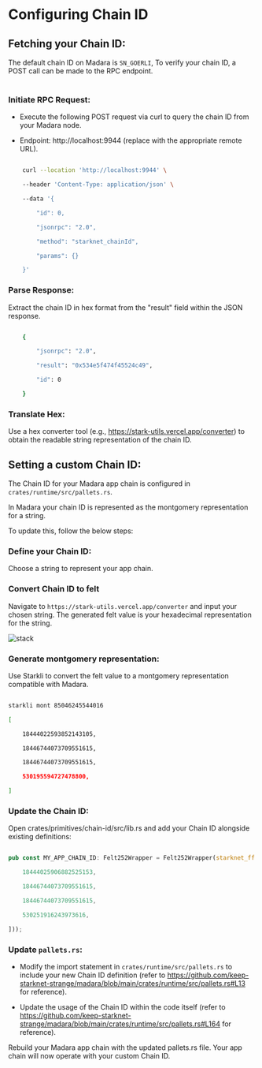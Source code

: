 
# Configuring Chain ID

## Fetching your Chain ID:

The default chain ID on Madara is `SN_GOERLI`, To verify your chain ID, a POST call can be made to the RPC endpoint.<br></br>

<Steps>

### Initiate RPC Request:

- Execute the following POST request via curl to query the chain ID from your Madara node.

- Endpoint: http://localhost:9944 (replace with the appropriate remote URL).

```bash

    curl --location 'http://localhost:9944' \

    --header 'Content-Type: application/json' \

    --data '{

        "id": 0,

        "jsonrpc": "2.0",

        "method": "starknet_chainId",

        "params": {}

    }'

```

### Parse Response:

Extract the chain ID in hex format from the "result" field within the JSON response.

```bash

    {

        "jsonrpc": "2.0",

        "result": "0x534e5f474f45524c49",

        "id": 0

    }

```

### Translate Hex:

Use a hex converter tool (e.g., https://stark-utils.vercel.app/converter) to obtain the readable string representation of the chain ID.

</Steps>

## Setting a custom Chain ID:

The Chain ID for your Madara app chain is configured in `crates/runtime/src/pallets.rs`.

In Madara your chain ID is represented as the montgomery representation for a string.

To update this, follow the below steps:

<Steps>

### Define your Chain ID:

Choose a string to represent your app chain.

### Convert Chain ID to felt

Navigate to `https://stark-utils.vercel.app/converter` and input your chosen string. The generated felt value is your hexadecimal representation for the string.

![stack](../static/img/stark-utils.png)

### Generate montgomery representation:

Use Starkli to convert the felt value to a montgomery representation compatible with Madara.

```bash

starkli mont 85046245544016

[

    18444022593852143105,

    18446744073709551615,

    18446744073709551615,

    530195594727478800,

]

```

### Update the Chain ID:

Open crates/primitives/chain-id/src/lib.rs and add your Chain ID alongside existing definitions:

```rust

pub const MY_APP_CHAIN_ID: Felt252Wrapper = Felt252Wrapper(starknet_ff::FieldElement::from_mont([

    18444025906882525153,

    18446744073709551615,

    18446744073709551615,

    530251916243973616,

]));

```

### Update `pallets.rs`:

- Modify the import statement in `crates/runtime/src/pallets.rs` to include your new Chain ID definition (refer to https://github.com/keep-starknet-strange/madara/blob/main/crates/runtime/src/pallets.rs#L13 for reference).

- Update the usage of the Chain ID within the code itself (refer to https://github.com/keep-starknet-strange/madara/blob/main/crates/runtime/src/pallets.rs#L164 for reference).

Rebuild your Madara app chain with the updated pallets.rs file. Your app chain will now operate with your custom Chain ID.

</Steps>
